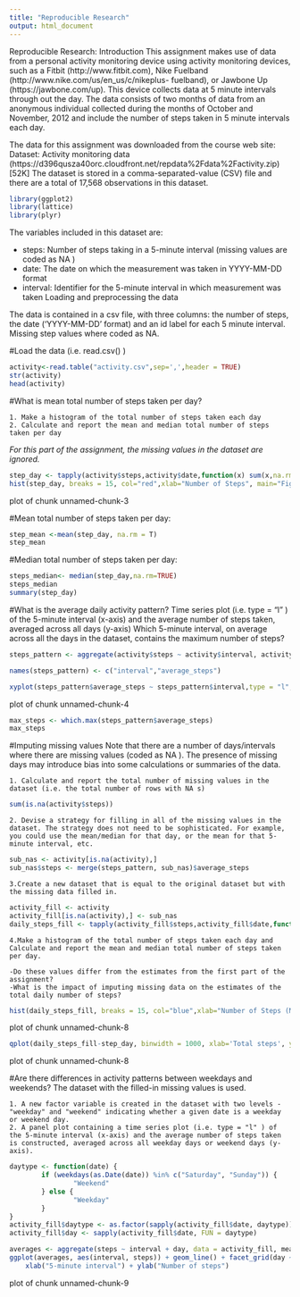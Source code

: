 ```yaml
---
title: "Reproducible Research"
output: html_document
---
```

Reproducible Research:
Introduction
This assignment makes use of data from a personal activity monitoring device using activity monitoring devices, such as a Fitbit (http://www.fitbit.com), Nike Fuelband (http://www.nike.com/us/en_us/c/nikeplus- fuelband), or Jawbone Up (https://jawbone.com/up). This device collects data at 5 minute intervals through out the day. The data consists of two months of data from an anonymous individual collected during the months of October and November, 2012 and include the number of steps taken in 5 minute intervals each day.

The data for this assignment was downloaded from the course web site:
Dataset: Activity monitoring data (https://d396qusza40orc.cloudfront.net/repdata%2Fdata%2Factivity.zip) [52K] The dataset is stored in a comma-separated-value (CSV) file and there are a total of 17,568 observations in this dataset.

```r
library(ggplot2)
library(lattice)
library(plyr)
```
The variables included in this dataset are:

  -  steps: Number of steps taking in a 5-minute interval (missing values are coded as NA )
  -  date: The date on which the measurement was taken in YYYY-MM-DD format
  -  interval: Identifier for the 5-minute interval in which measurement was taken
Loading and preprocessing the data

The data is contained in a csv file, with three columns: the number of steps, the date ('YYYY-MM-DD' format) and an id label for each 5 minute interval. Missing step values where coded as NA.


#Load the data (i.e. read.csv() )

```r
activity<-read.table("activity.csv",sep=',',header = TRUE)
str(activity)
head(activity)
```
#What is mean total number of steps taken per day?

    1. Make a histogram of the total number of steps taken each day
    2. Calculate and report the mean and median total number of steps taken per day
*For this part of the assignment, the missing values in the dataset are ignored.*
```r
step_day <- tapply(activity$steps,activity$date,function(x) sum(x,na.rm=TRUE))
hist(step_day, breaks = 15, col="red",xlab="Number of Steps", main="Figure 1: Daily Steps")
```
plot of chunk unnamed-chunk-3

#Mean total number of steps taken per day:
```r
step_mean <-mean(step_day, na.rm = T)
step_mean
```
#Median total number of steps taken per day:
```r
steps_median<- median(step_day,na.rm=TRUE)
steps_median
summary(step_day)
```
#What is the average daily activity pattern?
Time series plot (i.e. type = "l" ) of the 5-minute interval (x-axis) and the average number of steps taken, averaged across all days (y-axis)
Which 5-minute interval, on average across all the days in the dataset, contains the maximum number of steps?
```r
steps_pattern <- aggregate(activity$steps ~ activity$interval, activity, FUN=mean, na.rm=T)

names(steps_pattern) <- c("interval","average_steps")

xyplot(steps_pattern$average_steps ~ steps_pattern$interval,type = "l", ylab = "Average Number of Steps",        xlab ="5-minute Interval", main = "Figure 2a: Time Series Plot", lwd = 2)
```
plot of chunk unnamed-chunk-4
```r
max_steps <- which.max(steps_pattern$average_steps)
max_steps
```
#Imputing missing values
Note that there are a number of days/intervals where there are missing values (coded as NA ). The presence of missing days may introduce bias into some calculations or summaries of the data. 

    1. Calculate and report the total number of missing values in the dataset (i.e. the total number of rows with NA s)
    
```r
sum(is.na(activity$steps))
```

    2. Devise a strategy for filling in all of the missing values in the dataset. The strategy does not need to be sophisticated. For example, you could use the mean/median for that day, or the mean for that 5- minute interval, etc.
    
```r
sub_nas <- activity[is.na(activity),]
sub_nas$steps <- merge(steps_pattern, sub_nas)$average_steps
```

    3.Create a new dataset that is equal to the original dataset but with the missing data filled in.

```r
activity_fill <- activity
activity_fill[is.na(activity),] <- sub_nas
daily_steps_fill <- tapply(activity_fill$steps,activity_fill$date,function(x) sum(x,na.rm=TRUE))
```

    4.Make a histogram of the total number of steps taken each day and Calculate and report the mean and median total number of steps taken per day. 

    -Do these values differ from the estimates from the first part of the assignment? 
    -What is the impact of imputing missing data on the estimates of the total daily number of steps?
```r
hist(daily_steps_fill, breaks = 15, col="blue",xlab="Number of Steps (Mean = NAs)", main="Figure 4: Daily Steps")
```
plot of chunk unnamed-chunk-8
```r
qplot(daily_steps_fill-step_day, binwidth = 1000, xlab='Total steps', ylab='Frequency')
```
plot of chunk unnamed-chunk-8

#Are there differences in activity patterns between weekdays and weekends?
The dataset with the filled-in missing values is used.

    1. A new factor variable is created in the dataset with two levels - "weekday" and "weekend" indicating whether a given date is a weekday or weekend day. 
    2. A panel plot containing a time series plot (i.e. type = "l" ) of the 5-minute interval (x-axis) and the average number of steps taken is constructed, averaged across all weekday days or weekend days (y-axis).

```r
daytype <- function(date) {
        if (weekdays(as.Date(date)) %in% c("Saturday", "Sunday")) {
                "Weekend"
        } else {
                "Weekday"
        }
}
activity_fill$daytype <- as.factor(sapply(activity_fill$date, daytype))
activity_fill$day <- sapply(activity_fill$date, FUN = daytype)

averages <- aggregate(steps ~ interval + day, data = activity_fill, mean)
ggplot(averages, aes(interval, steps)) + geom_line() + facet_grid(day ~ .) + 
    xlab("5-minute interval") + ylab("Number of steps")
```
plot of chunk unnamed-chunk-9
